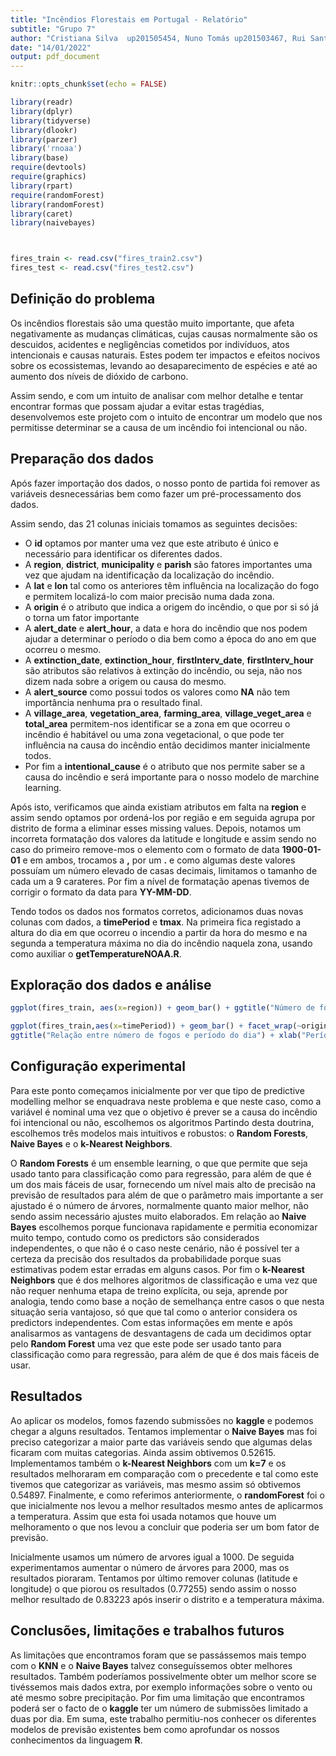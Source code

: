 ---
title: "Incêndios Florestais em Portugal - Relatório"
subtitle: "Grupo 7"
author: "Cristiana Silva  up201505454, Nuno Tomás up201503467, Rui Santos up201805317"
date: "14/01/2022"
output: pdf_document
---

```{r setup, include=FALSE}
knitr::opts_chunk$set(echo = FALSE)
```

```{r, include= FALSE}
library(readr)
library(dplyr)
library(tidyverse)
library(dlookr)
library(parzer)
library('rnoaa')
library(base)
require(devtools)
require(graphics)
library(rpart)
require(randomForest)  
library(randomForest)
library(caret)
library(naivebayes)



fires_train <- read.csv("fires_train2.csv")
fires_test <- read.csv("fires_test2.csv")

```



## Definição do problema
Os incêndios florestais são uma questão muito importante, que afeta negativamente as mudanças climáticas, cujas causas normalmente são os descuidos, acidentes e negligências cometidos por indivíduos, atos intencionais e causas naturais. Estes podem ter impactos e efeitos nocivos sobre os ecossistemas, levando ao desaparecimento de espécies e até ao aumento dos níveis de dióxido de carbono.

Assim sendo, e com um intuito de analisar com melhor detalhe e tentar encontrar formas que possam ajudar a evitar estas tragédias, desenvolvemos este projeto com o intuito de encontrar um modelo que nos permitisse determinar se a causa de um incêndio foi intencional ou não.


## Preparação dos dados
Após fazer importação dos dados, o nosso ponto de partida foi remover as variáveis desnecessárias bem como fazer um pré-processamento dos dados.

Assim sendo, das 21 colunas iniciais tomamos as seguintes decisões:

- O **id** optamos por manter uma vez que este atributo é único e necessário para identificar os diferentes dados.
- A **region**, **district**, **municipality** e **parish** são fatores importantes uma vez que ajudam na identificação da localização do incêndio.
- A **lat** e **lon** tal como os anteriores têm influência na localização do fogo e permitem localizá-lo com maior precisão numa dada zona.
- A **origin** é o atributo que indica a origem do incêndio, o que por si só já o torna um fator importante
- A **alert_date** e **alert_hour**, a data e hora do incêndio que nos podem ajudar a determinar o período o dia bem como a época do ano em que ocorreu o mesmo.
- A **extinction_date**, **extinction_hour**, **firstInterv_date**, **firstInterv_hour** são atributos são relativos à extinção do incêndio, ou seja, não nos dizem nada sobre a origem ou causa do mesmo.
- A **alert_source** como possui todos os valores como **NA** não tem importância nenhuma pra o resultado final.
- A **village_area**, **vegetation_area**, **farming_area**, **village_veget_area** e **total_area** permitem-nos identificar se a zona em que ocorreu o incêndio é habitável ou uma zona vegetacional, o que pode ter influência na causa do incêndio então decidimos manter inicialmente todos.
- Por fim a **intentional_cause** é o atributo que nos permite saber se a causa do incêndio e será importante para o nosso modelo de marchine learning.

Após isto, verificamos que ainda existiam atributos em falta na **region** e assim sendo optamos por ordená-los por região e em seguida agrupa por distrito de forma a eliminar esses missing values.
Depois, notamos um incorreta formatação dos valores da latitude e longitude e assim sendo no caso do primeiro remove-mos o elemento com o formato de data **1900-01-01** e em ambos, trocamos a **,** por um **.** e como algumas deste valores possuíam um número elevado de casas decimais, limitamos o tamanho de cada um a 9 carateres.
Por fim a nível de formatação apenas tivemos de corrigir o formato da data para **YY-MM-DD**.

Tendo todos os dados nos formatos corretos, adicionamos duas novas colunas com dados, a **timePeriod** e **tmax**.
Na primeira fica registado a altura do dia em que ocorreu o incendio a partir da hora do mesmo e na segunda a temperatura máxima no dia do incêndio naquela zona, usando como auxiliar o **getTemperatureNOAA.R**.


## Exploração dos dados e análise
```{r}
ggplot(fires_train, aes(x=region)) + geom_bar() + ggtitle("Número de fogos por região") + xlab("Região") + ylab("Número de fogos") + theme(axis.text.x = element_text(angle = 25))

```

```{r}
ggplot(fires_train,aes(x=timePeriod)) + geom_bar() + facet_wrap(~origin) +
ggtitle("Relação entre número de fogos e período do dia") + xlab("Período do dia") + ylab("Número de fogos") + theme(axis.text.x = element_text(angle = 25))
```


## Configuração experimental
Para este ponto começamos inicialmente por ver que tipo de predictive modelling melhor se enquadrava neste problema e que neste caso, como a variável é nominal uma vez que o objetivo é prever se a causa do incêndio foi intencional ou não, escolhemos os algoritmos 
Partindo desta doutrina, escolhemos três modelos mais intuitivos e robustos: o **Random Forests**, **Naive Bayes** e o **k-Nearest Neighbors**.

O **Random Forests** é um ensemble learning, o que que permite que seja usado tanto para classificação como para regressão, para além de que é um dos mais fáceis de usar, fornecendo um nível mais alto de precisão na previsão de resultados para além de que o parâmetro mais importante a ser ajustado é o número de árvores, normalmente quanto maior melhor, não sendo assim necessário ajustes muito elaborados.
Em relação ao **Naive Bayes** escolhemos porque funcionava rapidamente e permitia economizar muito tempo, contudo como os predictors são considerados independentes, o que não é o caso neste cenário, não é possível ter a certeza da precisão dos resultados da probabilidade porque suas estimativas podem estar erradas em alguns casos.
Por fim o **k-Nearest Neighbors** que é dos melhores algoritmos de classificação e uma vez que não requer nenhuma etapa de treino explícita, ou seja, aprende por analogia, tendo como base a noção de semelhança entre casos o que nesta situação seria vantajoso, só que que tal como o anterior considera os predictors independentes.
Com estas informações em mente e após analisarmos as vantagens de desvantagens de cada um decidimos optar pelo **Random Forest** uma vez que este pode ser usado tanto para classificação como para regressão, para além de que é dos mais fáceis de usar.


## Resultados
Ao aplicar os modelos, fomos fazendo submissões no **kaggle** e podemos chegar a alguns resultados.
Tentamos implementar o **Naive Bayes** mas foi preciso categorizar a maior parte das variáveis sendo que algumas delas ficaram com muitas categorias. Ainda assim obtivemos 0.52615.
Implementamos também o **k-Nearest Neighbors** com um **k=7** e os resultados melhoraram em comparação com o precedente e tal como este tivemos que categorizar as variáveis, mas mesmo assim só obtivemos 0.54897. 
Finalmente, e como referimos anteriormente, o **randomForest** foi o que inicialmente nos levou a melhor resultados mesmo antes de aplicarmos a temperatura. Assim que esta foi usada notamos que houve um melhoramento o que nos levou a concluir que poderia ser um bom fator de previsão.

Inicialmente usamos um número de arvores igual a 1000. De seguida experimentamos aumentar o número de árvores para 2000, mas os resultados pioraram.
Tentamos por último remover colunas (latitude e longitude) o que piorou os resultados (0.77255) sendo assim o nosso melhor resultado de 0.83223 após inserir o distrito e a temperatura máxima.


## Conclusões, limitações e trabalhos futuros
As limitações que encontramos foram que se passássemos mais tempo com o **KNN** e o **Naive Bayes** talvez conseguíssemos obter melhores resultados.
Também poderíamos possivelmente obter um melhor score se tivéssemos mais dados extra, por exemplo informações sobre o vento ou até mesmo sobre precipitação.
Por fim uma limitação que encontramos poderá ser o facto de o **kaggle** ter um número de submissões limitado a duas por dia.
Em suma, este trabalho permitiu-nos conhecer os diferentes modelos de previsão existentes bem como aprofundar os nossos conhecimentos da linguagem **R**.